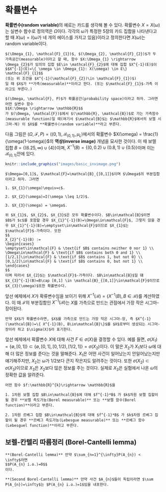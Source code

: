 # 확률변수 {#rv}

**확률변수(random variable)**의 예로는 카드를 생각해 볼 수 있다. 확률변수 $X=X(\omega)$는 실변수 함수로 정의역은 $\Omega$이다. 각각의 $\omega$가 특정한 5장의 카드 집합을 나타낸다고 할 때 $X(\omega)=I\{\omega$가 네 개의 에이스를 가지고 있음$\}$이라고 정의한다면 $X(\omega)$는 random variable이다.

```definition
$(\Omega_{1}, \mathcal{F}_{1})$, $(\Omega_{2}, \mathcal{F}_{2})$가 두 가측공간(measurable)이라고 할 때, 함수 $X:\Omega_{1} \rightarrow \Omega_{2}$가 임의의 집합 $E\in \mathcal{F}_{2}$에 대해 집합 $X^{-1}(E)$이
$$X^{-1}(E)=\{ \omega \in \Omega_{1}: X(\omega) \in E\} \mathcal{F}_{1}$$
(또는 위 조건을 $X^{-1}(\mathcal{F}_{2})\in \mathcal{F}_{1})$)
일 때 $X$가 **가측(measurable)**이라고 한다. (또는 $\mathcal{F}_{1}$-가측 이라고도 부른다.)

```

```definition
$(\Omega, \mathcal{F}, P)$가 확률공간(probability space)이라고 하자. 그러면 어떤 실변수 함수
$$X:\Omega \rightarrow \mathbb{R}$$
가 $(\Omega, \mathcal{F})$에서 $(\mathbb{R}, \mathcal{B})$로 가는 가측함수(measurable function)일 때(여기서 $\mathcal{B}$는 $\mathbb{R}$에서의 보렐 시그마-체) 이 $X$를 **확률변수(random variable)**라고 부른다.

```

다음 그림은 $(\Omega, \mathcal{F}, P)= ((0,1), \mathcal{B}_{(0,1)}, \mu_{L})$에서의 확률변수 $X(\omega) = \frac{1}{\omega(1-\omega)}$의 **역상(inverse image)** 개념을 묘사한 것이다. 이 때 보렐 집합 $B=\{ (6.25, \infty)\cup \{4\} \}$이며, $X^{-1}(B)=\{ (0,0.2)\cup (0.8,1)\cup \{0.5\} \}$이며 이는 $\mathcal{B}_{(0,1)}$안에 있다.

```r
knitr::include_graphics("images/basic_invimage.png")
```

```example
$\Omega=[0,1]$, $\mathcal{F}=\mathcal{B}_{[0,1]}$이며 $\Omega$의 부분집합이라고 하자. 그러면

1. $X_{1}(\omega)\equiv=c$.

2. $X_{2}(\omega)=I(\omega \leq 1/2)$.

3. $X_{3}(\omega) = \omega$.

위 $X_{1}$, $X_{2}$, $X_{3}$은 모두 확률변수이다. $B\in\mathcal{B}$이면 $B$가 $c$를 포함할 경우 $X_{1}^{-1}(B)=\Omega\in\mathcal{F}$, 그렇지 않을 경우 $X_{1}^{-1}(B)=\emptyset\in\mathcal{F}$이므로 $X_{1}$는 $\mathcal{F}$-가측이다. 또한
$$
X_{2}^{-1}(B) := 
\begin{cases}
\emptyset\in\mathcal{F} & \text{if $B$ contains neither 0 nor 1} \\
\Omega\in\mathcal{F} & \text{if $B$ contains both 0 and 1} \\
[1/2,1]\in\mathcal{F} & \text{if $B$ contains 1, but not 0} \\
[0,1/2]\in\mathcal{F} & \text{if $B$ contains 0, but not 1} \\
\end{cases}
$$
이며 따라서 $X_{2}$는 $\mathcal{F}$-가측이다. $B\in\mathcal{B}$일 떄 $X_{3}^{-1}(B)=B\cap [0,1] \in \mathcal{B}_{[0,1]}\in\mathcal{F}$이므로 $X_{3}(\omega)$또한 확률변수다.

```

앞선 예제에서 $X$가 확류변수임을 보이기 위해 $X^{-1}(\mathcal{B})=\{ X^{-1}(B), B\in\mathcal{B}\}$를 계산하였다. 이 때 $\mathcal{F}$의 부분집합인 $X^{-1}(\mathcal{B})$는 $X$를 가측으로 만드는 관점에서 가장 작은 시그마-장이된다.

```definition
만약 $X$가 확률변수라면, $X$를 가측으로 만드는 가장 작은 시그마-장, 즉 $X^{-1}(\mathcal{B})=\{ X^{-1}(B), B\in\mathcal{B}\}$를 $X$로부터 생성되는 시그마-장이라 하고 $\sigma(X)$라 표기한다.

```

앞선 예제에서 확률변수 $X$에 대해 사건 $F\in \sigma(X)$을 결정할 수 있다. 예를 들면, $\sigma(X_{1})=\{ \emptyset, [0,1]  \}\subset \{ \emptyset, [0,1], [0,1/2), [1/2,1] \}=\sigma(X_{2})$이다. 이 말은 $X_{2}$가 $X_{1}$보다 $\omega$에 대해 더 많은 정보를 준다는 것을 말해준다. $X_{1}$은 어떤 사건이 일어났는지 안일어났는지만 얘기해주지만, $X_{2}$는 $\omega$가 1/2보다 큰지 작은지도 알려주는 것이다. 또한 $\sigma(X_{2})\subset\sigma(X_{3})$이므로 $X_{3}$은 $X_{2}$보다 많은 정보를 주는 것이다. 실제로 $X_{3}$은 실험에서 나온 $\omega$의 정확한 값을 알려준다.

```definition
어떤 함수 $f:\mathbb{R}^{k}\rightarrow \mathbb{R}$을

1. 1차원 보렐 집합 $B\in\mathcal{B}$에 대해 $f^{-1}*B$ 가 $k$차원 보렐 집할이 될 경우 **보렐 측도가능(Borel measurable)** 또는 **보렐 함수(Borel function)**이라고 부른다.

2. 1차원 르베그 집합 $B\in\mathcal{B}$에 대해 $f^{-1}*B$ 가 $k$차원 르베그 집할이 될 경우 **르베그 측도가능(Lebesgue measurable)** 또는 **르베그 함수(Lebesguel function)**이라고 부른다.

```

## 보렐-칸텔리 따름정리 (Borel-Cantelli lemma)

```lemma
**(Borel-Cantelli lemma)** 만약 $\sum_{n=1}^{\infty}P(A_{n}) < \infty$라면
$$P(A_{n} i.o.)=0$$
이다.

```

```lemma
**(Second Borel-Cantelli lemma)** 만약 사건 $A_{n}$들이 독립이라면 $\sum P(A_{n})=\infty$는 $P(A_{n} i.o.)=1$임을 내포한다.

```
